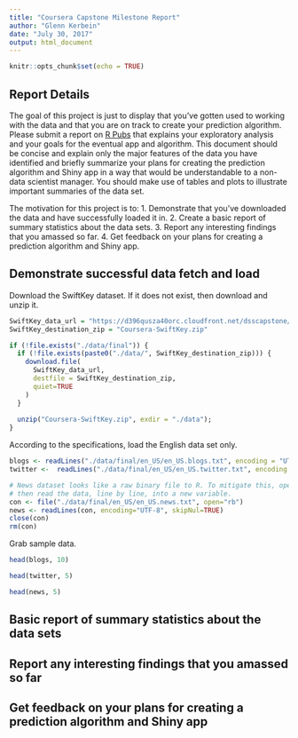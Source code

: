 ```yaml
---
title: "Coursera Capstone Milestone Report"
author: "Glenn Kerbein"
date: "July 30, 2017"
output: html_document
---
```


```r
knitr::opts_chunk$set(echo = TRUE)
```

## Report Details

The goal of this project is just to display that you’ve gotten used to working with the data and that you are on track to create your prediction algorithm. Please submit a report on [R Pubs](http://rpubs.com/) that explains your exploratory analysis and your goals for the eventual app and algorithm. This document should be concise and explain only the major features of the data you have identified and briefly summarize your plans for creating the prediction algorithm and Shiny app in a way that would be understandable to a non-data scientist manager. You should make use of tables and plots to illustrate important summaries of the data set.

The motivation for this project is to:
1. Demonstrate that you've downloaded the data and have successfully loaded it in.
2. Create a basic report of summary statistics about the data sets.
3. Report any interesting findings that you amassed so far.
4. Get feedback on your plans for creating a prediction algorithm and Shiny app.

## Demonstrate successful data fetch and load

Download the SwiftKey dataset. If it does not exist, then download and unzip it.
```r
SwiftKey_data_url = "https://d396qusza40orc.cloudfront.net/dsscapstone/dataset/Coursera-SwiftKey.zip"
SwiftKey_destination_zip = "Coursera-SwiftKey.zip"

if (!file.exists("./data/final")) {
  if (!file.exists(paste0("./data/", SwiftKey_destination_zip))) {
    download.file(
      SwiftKey_data_url,
      destfile = SwiftKey_destination_zip,
      quiet=TRUE
    )
  }
  
  unzip("Coursera-SwiftKey.zip", exdir = "./data");
}
```

According to the specifications, load the English data set only.
```r
blogs <- readLines("./data/final/en_US/en_US.blogs.txt", encoding = "UTF-8", skipNul=TRUE)
twitter <-  readLines("./data/final/en_US/en_US.twitter.txt", encoding = "UTF-8", skipNul=TRUE)

# News dataset looks like a raw binary file to R. To mitigate this, open the file as a stream,
# then read the data, line by line, into a new variable.
con <- file("./data/final/en_US/en_US.news.txt", open="rb")
news <- readLines(con, encoding="UTF-8", skipNul=TRUE)
close(con)
rm(con)
```

Grab sample data.

```r
head(blogs, 10)
```
```r
head(twitter, 5)
```
```r
head(news, 5)
```

## Basic report of summary statistics about the data sets

## Report any interesting findings that you amassed so far


## Get feedback on your plans for creating a prediction algorithm and Shiny app

